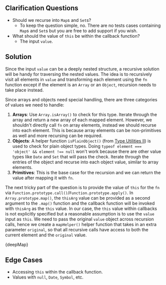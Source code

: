 

## Clarification Questions

- Should we recurse into `Map`s and `Set`s?
  - To keep the question simple, no. There are no tests cases containing `Map`s and `Set`s but you are free to add support if you wish.
- What should the value of `this` be within the callback function?
  - The input `value`.

## Solution

Since the input `value` can be a deeply nested structure, a recursive solution will be handy for traversing the nested values. The idea is to recursively visit all elements in `value` and transforming each element using the `fn` function except if the element is an `Array` or an `Object`, recursion needs to take place instead.

Since arrays and objects need special handling, there are three categories of values we need to handle:

1. **Arrays**: Use `Array.isArray()` to check for this type. Iterate through the array and return a new array of each mapped element. However, we shouldn't directly call `fn` on array elements, instead we should recurse into each element. This is because array elements can be non-primitives as well and more recursing can be required.
1. **Objects**: A helper function `isPlainObject()` (from [Type Utilities II](/questions/javascript/type-utilities-ii)) is used to check for plain object types. Doing `typeof element === 'object' && element !== null` won't work because there are other value types like `Date` and `Set` that will pass the check. Iterate through the entries of the object and recurse into each object value, similar to array elements.
1. **Primitives**: This is the base case for the recursion and we can return the value after mapping it with `fn`.

The next tricky part of the question is to provide the value of `this` for the `fn` via `Function.prototype.call()`/`Function.prototype.apply()`. In `Array.prototype.map()`, the `thisArg` value can be provided as a second argument to the `.map()` function and the callback function will be invoked with `thisArg` as the `this` value. In our case, the `this` value within callbacks is not explicitly specified but a reasonable assumption is to use the `value` input as `this`. We need to pass the original `value` object across recursion calls, hence we create a `mapHelper()` helper function that takes in an extra parameter `original`, so that all recursive calls have access to both the current element and the `original` value.

<MDXCodeBlock>{deepMap}</MDXCodeBlock>

## Edge Cases

- Accessing `this` within the callback function.
- Values with `null`, `Date`, `Symbol`, etc.
